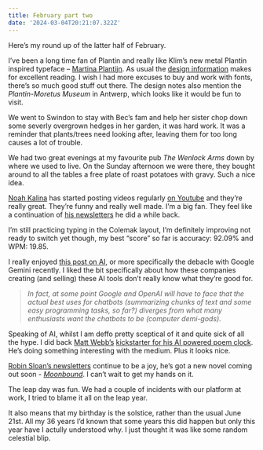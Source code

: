 ```yaml
---
title: February part two
date: '2024-03-04T20:21:07.322Z'
---
```


Here’s my round up of the latter half of February.

I’ve been a long time fan of Plantin and really like Klim’s new metal Plantin inspired typeface – [Martina Plantijn](https://klim.co.nz/retail-fonts/martina-plantijn/). As usual the [design information](https://klim.co.nz/blog/martina-plantijn-design-information/) makes for excellent reading. I wish I had more excuses to buy and work with fonts, there’s so much good stuff out there. The design notes also mention the _Plantin-Moretus Museum_ in Antwerp, which looks like it would be fun to visit.

We went to Swindon to stay with Bec’s fam and help her sister chop down some severly overgrown hedges in her garden, it was hard work. It was a reminder that plants/trees need looking after, leaving them for too long causes a lot of trouble.

We had two great evenings at my favourite pub _The Wenlock Arms_ down by where we used to live. On the Sunday afternoon we were there, they bought around to all the tables a free plate of roast potatoes with gravy. Such a nice idea.

[Noah Kalina](https://noahkalina.com/) has started posting videos regularly [on Youtube](https://www.youtube.com/@NoahKalina) and they’re really great. They’re funny and really well made. I’m a big fan. They feel like a continuation of [his newsletters](https://noahkalina.com/newsletter) he did a while back.

I’m still practicing typing in the Colemak layout, I’m definitely improving not ready to switch yet though, my best “score” so far is accuracy: 92.09% and WPM: 19.85.

I really enjoyed [this post on AI](https://maxread.substack.com/p/google-made-an-ai-so-woke-it-drove?publication_id=392873&post_id=142086962&isFreemail=true&r=s7z5&triedRedirect=true), or more specifically the debacle with Google Gemini recently. I liked the bit specifically about how these companies creating (and selling) these AI tools don’t really know what they’re good for.

> _In fact, at some point Google and OpenAI will have to face that the actual best uses for chatbots (summarizing chunks of text and some easy programming tasks, so far?) diverges from what many enthusiasts want the chatbots to be (computer demi-gods)._

Speaking of AI, whilst I am deffo pretty sceptical of it and quite sick of all the hype. I did back [Matt Webb’s](https://interconnected.org/) [kickstarter for his AI powered poem clock](https://www.kickstarter.com/projects/genmon/poem-1-the-ai-poetry-clock). He’s doing something interesting with the medium. Plus it looks nice.

[Robin Sloan’s newsletters](https://www.robinsloan.com/newsletters/leverage/) continue to be a joy, he’s got a new novel coming out soon - [_Moonbound_](https://www.robinsloan.com/moonbound/). I can’t wait to get my hands on it.

The leap day was fun. We had a couple of incidents with our platform at work, I tried to blame it all on the leap year.

It also means that my birthday is the solstice, rather than the usual June 21st. All my 36 years I’d known that some years this did happen but only this year have I actully understood why. I just thought it was like some random celestial blip.
